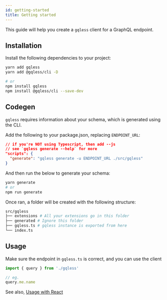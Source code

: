 ```yaml
---
id: getting-started
title: Getting started
---
```


This guide will help you create a `gqless` client for a GraphQL endpoint.

## Installation

Install the following dependencies to your project:

```bash
yarn add gqless
yarn add @gqless/cli -D

# or
npm install gqless
npm install @gqless/cli --save-dev
```

## Codegen

`gqless` requires information about your schema, which is generated using the CLI.

Add the following to your package.json, replacing `ENDPOINT_URL`:

```json
// if you're NOT using Typescript, then add --js
// see `gqless generate --help` for more
"scripts": {
  "generate": "gqless generate -u ENDPOINT_URL ./src/gqless"
}
```

And then run the below to generate your schema:

```bash
yarn generate
# or
npm run generate
```

Once ran, a folder will be created with the following structure:

```bash
src/gqless
├── extensions # All your extensions go in this folder
├── generated # Ignore this folder
├── gqless.ts # gqless instance is exported from here
└── index.ts
```

## Usage

Make sure the endpoint in `gqless.ts` is correct, and you can use the client

```ts
import { query } from './gqless'

// eg.
query.me.name
```

See also, [Usage with React](/docs/react/basic-usage)
